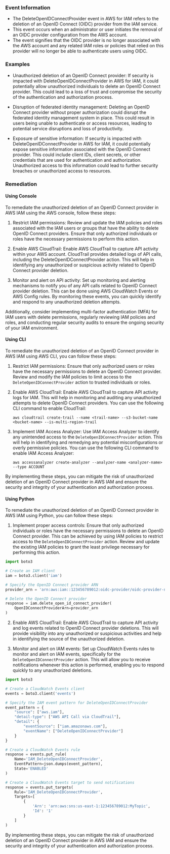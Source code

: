 
### Event Information

- The DeleteOpenIDConnectProvider event in AWS for IAM refers to the deletion of an OpenID Connect (OIDC) provider from the IAM service.
- This event occurs when an administrator or user initiates the removal of an OIDC provider configuration from the AWS account.
- The event signifies that the OIDC provider is no longer associated with the AWS account and any related IAM roles or policies that relied on this provider will no longer be able to authenticate users using OIDC.


### Examples

- Unauthorized deletion of an OpenID Connect provider: If security is impacted with DeleteOpenIDConnectProvider in AWS for IAM, it could potentially allow unauthorized individuals to delete an OpenID Connect provider. This could lead to a loss of trust and compromise the security of the authentication and authorization process.

- Disruption of federated identity management: Deleting an OpenID Connect provider without proper authorization could disrupt the federated identity management system in place. This could result in users being unable to authenticate or access resources, leading to potential service disruptions and loss of productivity.

- Exposure of sensitive information: If security is impacted with DeleteOpenIDConnectProvider in AWS for IAM, it could potentially expose sensitive information associated with the OpenID Connect provider. This could include client IDs, client secrets, or other credentials that are used for authentication and authorization. Unauthorized access to this information could lead to further security breaches or unauthorized access to resources.

### Remediation

#### Using Console

To remediate the unauthorized deletion of an OpenID Connect provider in AWS IAM using the AWS console, follow these steps:

1. Restrict IAM permissions: Review and update the IAM policies and roles associated with the IAM users or groups that have the ability to delete OpenID Connect providers. Ensure that only authorized individuals or roles have the necessary permissions to perform this action.

2. Enable AWS CloudTrail: Enable AWS CloudTrail to capture API activity within your AWS account. CloudTrail provides detailed logs of API calls, including the DeleteOpenIDConnectProvider action. This will help in identifying any unauthorized or suspicious activity related to OpenID Connect provider deletion.

3. Monitor and alert on API activity: Set up monitoring and alerting mechanisms to notify you of any API calls related to OpenID Connect provider deletion. This can be done using AWS CloudWatch Events or AWS Config rules. By monitoring these events, you can quickly identify and respond to any unauthorized deletion attempts.

Additionally, consider implementing multi-factor authentication (MFA) for IAM users with delete permissions, regularly reviewing IAM policies and roles, and conducting regular security audits to ensure the ongoing security of your IAM environment.

#### Using CLI

To remediate the unauthorized deletion of an OpenID Connect provider in AWS IAM using AWS CLI, you can follow these steps:

1. Restrict IAM permissions: Ensure that only authorized users or roles have the necessary permissions to delete an OpenID Connect provider. Review and modify the IAM policies to limit access to the `DeleteOpenIDConnectProvider` action to trusted individuals or roles.

2. Enable AWS CloudTrail: Enable AWS CloudTrail to capture API activity logs for IAM. This will help in monitoring and auditing any unauthorized attempts to delete OpenID Connect providers. You can use the following CLI command to enable CloudTrail:

   ```
   aws cloudtrail create-trail --name <trail-name> --s3-bucket-name <bucket-name> --is-multi-region-trail
   ```

3. Implement IAM Access Analyzer: Use IAM Access Analyzer to identify any unintended access to the `DeleteOpenIDConnectProvider` action. This will help in identifying and remedying any potential misconfigurations or overly permissive policies. You can use the following CLI command to enable IAM Access Analyzer:

   ```
   aws accessanalyzer create-analyzer --analyzer-name <analyzer-name> --type ACCOUNT
   ```

By implementing these steps, you can mitigate the risk of unauthorized deletion of an OpenID Connect provider in AWS IAM and ensure the security and integrity of your authentication and authorization process.

#### Using Python

To remediate the unauthorized deletion of an OpenID Connect provider in AWS IAM using Python, you can follow these steps:

1. Implement proper access controls: Ensure that only authorized individuals or roles have the necessary permissions to delete an OpenID Connect provider. This can be achieved by using IAM policies to restrict access to the `DeleteOpenIDConnectProvider` action. Review and update the existing IAM policies to grant the least privilege necessary for performing this action.

```python
import boto3

# Create an IAM client
iam = boto3.client('iam')

# Specify the OpenID Connect provider ARN
provider_arn = 'arn:aws:iam::123456789012:oidc-provider/oidc-provider-name'

# Delete the OpenID Connect provider
response = iam.delete_open_id_connect_provider(
    OpenIDConnectProviderArn=provider_arn
)
```

2. Enable AWS CloudTrail: Enable AWS CloudTrail to capture API activity and log events related to OpenID Connect provider deletions. This will provide visibility into any unauthorized or suspicious activities and help in identifying the source of the unauthorized deletion.

3. Monitor and alert on IAM events: Set up CloudWatch Events rules to monitor and alert on IAM events, specifically for the `DeleteOpenIDConnectProvider` action. This will allow you to receive notifications whenever this action is performed, enabling you to respond quickly to any unauthorized deletions.

```python
import boto3

# Create a CloudWatch Events client
events = boto3.client('events')

# Specify the IAM event pattern for DeleteOpenIDConnectProvider
event_pattern = {
    "source": ["aws.iam"],
    "detail-type": ["AWS API Call via CloudTrail"],
    "detail": {
        "eventSource": ["iam.amazonaws.com"],
        "eventName": ["DeleteOpenIDConnectProvider"]
    }
}

# Create a CloudWatch Events rule
response = events.put_rule(
    Name='IAM_DeleteOpenIDConnectProvider',
    EventPattern=json.dumps(event_pattern),
    State='ENABLED'
)

# Create a CloudWatch Events target to send notifications
response = events.put_targets(
    Rule='IAM_DeleteOpenIDConnectProvider',
    Targets=[
        {
            'Arn': 'arn:aws:sns:us-east-1:123456789012:MyTopic',
            'Id': '1'
        }
    ]
)
```

By implementing these steps, you can mitigate the risk of unauthorized deletion of an OpenID Connect provider in AWS IAM and ensure the security and integrity of your authentication and authorization process.


